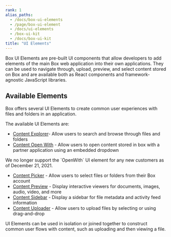 ```yaml
---
rank: 1
alias_paths:
  - /docs/box-ui-elements
  - /page/box-ui-element
  - /docs/ui-elements
  - /box-ui-kit
  - /docs/box-ui-kit
title: "UI Elements"
---
```

Box UI Elements are pre-built UI components that allow developers to add
elements of the main Box web application into their own applications. They can
be used to navigate through, upload, preview, and select content stored on Box
and are available both as React components and framework-agnostic JavaScript
libraries.

## Available Elements

Box offers several UI Elements to create common user experiences with files and
folders in an application.

The available UI Elements are:

* [Content Explorer][explorer]- Allow users to search and browse through files and folders
* [Content Open With][openwith] - Allow users to open content stored in box with a partner application using an embedded dropdown

<Message type='warning'>
    We no longer support the `OpenWith` UI element for any new customers as of December 21, 2021.
</Message>

* [Content Picker][picker] - Allow users to select files or folders from their Box account
* [Content Preview][preview] - Display interactive viewers for documents, images, audio, video, and more
* [Content Sidebar][sidebar] - Display a sidebar for file metadata and activity feed information
* [Content Uploader][uploader] - Allow users to upload files by selecting or using drag-and-drop

UI Elements can be used in isolation or joined together to construct common user
flows with content, such as uploading and then viewing a file.

[explorer]: g://embed/ui-elements/explorer
[openwith]: g://embed/ui-elements/open-with
[picker]: g://embed/ui-elements/picker
[preview]: g://embed/ui-elements/preview
[sidebar]: g://embed/ui-elements/sidebar
[uploader]: g://embed/ui-elements/uploader
